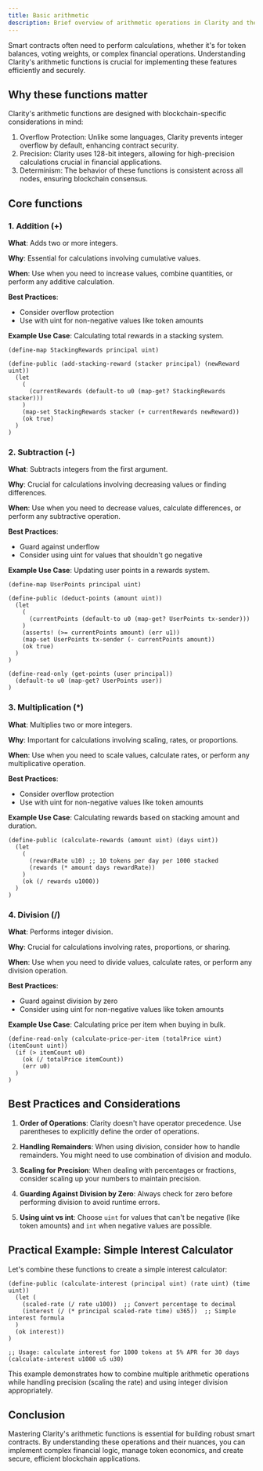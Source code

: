 ```yaml
---
title: Basic arithmetic
description: Brief overview of arithmetic operations in Clarity and their importance in smart contract development.
---
```


Smart contracts often need to perform calculations, whether it's for token balances, voting weights, or complex financial operations. Understanding Clarity's arithmetic functions is crucial for implementing these features efficiently and securely.

## Why these functions matter
Clarity's arithmetic functions are designed with blockchain-specific considerations in mind:

1. Overflow Protection: Unlike some languages, Clarity prevents integer overflow by default, enhancing contract security.
2. Precision: Clarity uses 128-bit integers, allowing for high-precision calculations crucial in financial applications.
3. Determinism: The behavior of these functions is consistent across all nodes, ensuring blockchain consensus.

## Core functions

### 1. Addition (+)

**What**: Adds two or more integers.

**Why**: Essential for calculations involving cumulative values.

**When**: Use when you need to increase values, combine quantities, or perform any additive calculation.

**Best Practices**: 
- Consider overflow protection
- Use with uint for non-negative values like token amounts

**Example Use Case**: Calculating total rewards in a stacking system.

```clarity
(define-map StackingRewards principal uint)

(define-public (add-stacking-reward (stacker principal) (newReward uint))
  (let
    (
      (currentRewards (default-to u0 (map-get? StackingRewards stacker)))
    )
    (map-set StackingRewards stacker (+ currentRewards newReward))
    (ok true)
  )
)
```

### 2. Subtraction (-)

**What**: Subtracts integers from the first argument.

**Why**: Crucial for calculations involving decreasing values or finding differences.

**When**: Use when you need to decrease values, calculate differences, or perform any subtractive operation.

**Best Practices**: 
- Guard against underflow
- Consider using uint for values that shouldn't go negative

**Example Use Case**: Updating user points in a rewards system.

```clarity
(define-map UserPoints principal uint)

(define-public (deduct-points (amount uint))
  (let
    (
      (currentPoints (default-to u0 (map-get? UserPoints tx-sender)))
    )
    (asserts! (>= currentPoints amount) (err u1))
    (map-set UserPoints tx-sender (- currentPoints amount))
    (ok true)
  )
)

(define-read-only (get-points (user principal))
  (default-to u0 (map-get? UserPoints user))
)
```

### 3. Multiplication (*)

**What**: Multiplies two or more integers.

**Why**: Important for calculations involving scaling, rates, or proportions.

**When**: Use when you need to scale values, calculate rates, or perform any multiplicative operation.

**Best Practices**: 
- Consider overflow protection
- Use with uint for non-negative values like token amounts

**Example Use Case**: Calculating rewards based on stacking amount and duration.

```clarity
(define-public (calculate-rewards (amount uint) (days uint))
  (let
    (
      (rewardRate u10) ;; 10 tokens per day per 1000 stacked
      (rewards (* amount days rewardRate))
    )
    (ok (/ rewards u1000))
  )
)
```

### 4. Division (/)

**What**: Performs integer division.

**Why**: Crucial for calculations involving rates, proportions, or sharing.

**When**: Use when you need to divide values, calculate rates, or perform any division operation.

**Best Practices**: 
- Guard against division by zero
- Consider using uint for non-negative values like token amounts

**Example Use Case**: Calculating price per item when buying in bulk.

```clarity
(define-read-only (calculate-price-per-item (totalPrice uint) (itemCount uint))
  (if (> itemCount u0)
    (ok (/ totalPrice itemCount))
    (err u0)
  )
)
```

## Best Practices and Considerations

1. **Order of Operations**: Clarity doesn't have operator precedence. Use parentheses to explicitly define the order of operations.

2. **Handling Remainders**: When using division, consider how to handle remainders. You might need to use combination of division and modulo.

3. **Scaling for Precision**: When dealing with percentages or fractions, consider scaling up your numbers to maintain precision.

4. **Guarding Against Division by Zero**: Always check for zero before performing division to avoid runtime errors.

5. **Using uint vs int**: Choose `uint` for values that can't be negative (like token amounts) and `int` when negative values are possible.

## Practical Example: Simple Interest Calculator

Let's combine these functions to create a simple interest calculator:

```clarity
(define-public (calculate-interest (principal uint) (rate uint) (time uint))
  (let (
    (scaled-rate (/ rate u100))  ;; Convert percentage to decimal
    (interest (/ (* principal scaled-rate time) u365))  ;; Simple interest formula
  )
  (ok interest))
)

;; Usage: calculate interest for 1000 tokens at 5% APR for 30 days
(calculate-interest u1000 u5 u30)
```

This example demonstrates how to combine multiple arithmetic operations while handling precision (scaling the rate) and using integer division appropriately.

## Conclusion

Mastering Clarity's arithmetic functions is essential for building robust smart contracts. By understanding these operations and their nuances, you can implement complex financial logic, manage token economics, and create secure, efficient blockchain applications.